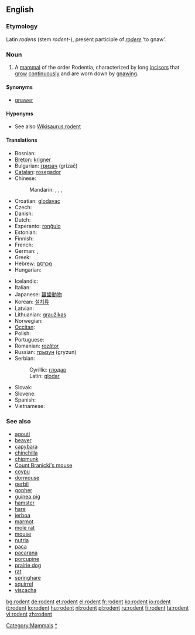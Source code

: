 {{wikipedia}}
==English==

===Etymology===
Latin ''rodens'' (stem ''rodent-''), present participle of ''[[rodere]]'' ‘to gnaw’.

===Noun===
{{en-noun}}

# A [[mammal]] of the order Rodentia, characterized by long [[incisor]]s that [[grow]] [[continuously]] and are worn down by [[gnaw]]ing.

====Synonyms====
* [[gnawer]]

====Hyponyms====
* See also [[Wikisaurus:rodent]]

====Translations====
{{trans-top|mammal of the order Rodentia}}
* Bosnian: {{t-|bs|glodar|m}}
* [[Breton]]: [[krigner]] {{m}}
* Bulgarian: [[гризач]] {{m}} (grizač)
* [[Catalan]]: [[rosegador]]
* Chinese:
*: Mandarin: {{t|zh|嚙齒目動物|sc=Hani}}, {{t|zh|啮齿目动物|tr=nièchǐmù dòngwù|sc=Hani}}, {{t|zh|嚙齒動物|sc=Hani}}, {{t|zh|啮齿动物|tr=nièchǐ dòngwù|sc=Hani}}
* Croatian: [[glodavac]] {{m}}
* Czech: {{t-|cs|hlodavec|m}}
* Danish: {{t+|da|gnaver}}
* Dutch: {{t+|nl|knaagdier|n}}
* Esperanto: [[ronĝulo]]
* Estonian: {{t|et|näriline}}
* Finnish: {{t+|fi|jyrsijä}}
* French: {{t+|fr|rongeur|m}}
* German: {{t+|de|Nagetier|n}}, {{t+|de|Nager|m}}
* Greek: {{t+|el|τρωκτικό|n}}
* Hebrew: [[מכרסם]]
* Hungarian: {{t+|hu|rágcsáló}}
{{trans-mid}}
* Icelandic: {{t+|is|nagdýr|n}}
* Italian: {{t-|it|roditore|m}}
* Japanese: [[齧歯動物]]
* Korean: [[설치류]]
* Latvian: {{t-|lv|grauzējs|m|xs=Latvian}}
* Lithuanian: [[graužikas]] {{m}}
* Norwegian: {{t+|no|gnager|m}}
* [[Occitan]]: {{t+|oc|rosegaire|xs=Occitan}}
* Polish: {{t+|pl|gryzoń}}
* Portuguese: {{t+|pt|roedor|m}}
* Romanian: [[rozător]] {{n}}
* Russian: [[грызун]]  {{m}} (gryzun)
* Serbian:
*: Cyrillic: [[глодар]] {{m}}
*: Latin: [[glodar]] {{m}}
* Slovak: {{t-|sk|hlodavec|m}}
* Slovene: {{t+|sl|glodalec|m}}
* Spanish: {{t+|es|roedor|m}}
* Vietnamese: {{t+|vi|gặm nhấm|xs=Vietnamese}}
{{trans-bottom}}

===See also===
* [[agouti]]
* [[beaver]]
* [[capybara]]
* [[chinchilla]]
* [[chipmunk]]
* [[Count Branicki's mouse]]
* [[coypu]]
* [[dormouse]]
* [[gerbil]]
* [[gopher]]
* [[guinea pig]]
* [[hamster]]
* [[hare]]
* [[jerboa]]
* [[marmot]]
* [[mole rat]]
* [[mouse]]
* [[nutria]]
* [[paca]]
* [[pacarana]]
* [[porcupine]]
* [[prairie dog]]
* [[rat]]
* [[springhare]]
* [[squirrel]]
* [[viscacha]]

[[Category:Mammals]]
[[Category:Rodents|*]]

[[bg:rodent]]
[[de:rodent]]
[[et:rodent]]
[[el:rodent]]
[[fr:rodent]]
[[ko:rodent]]
[[io:rodent]]
[[it:rodent]]
[[lo:rodent]]
[[hu:rodent]]
[[nl:rodent]]
[[pl:rodent]]
[[ru:rodent]]
[[fi:rodent]]
[[ta:rodent]]
[[vi:rodent]]
[[zh:rodent]]